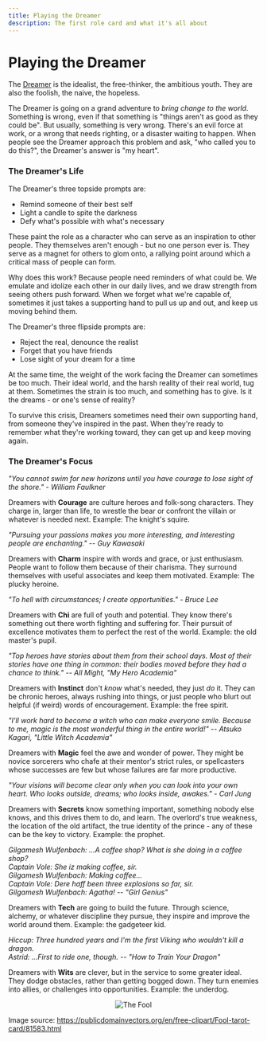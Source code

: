 ```yaml
---
title: Playing the Dreamer
description: The first role card and what it's all about
---
```


# Playing the Dreamer

The [Dreamer](/cards/dreamer) is the idealist, the free-thinker, the ambitious youth. They are also the foolish, the naive, the hopeless.

The Dreamer is going on a grand adventure to _bring change to the world_. Something is wrong, even if that something is "things aren't as good as they could be". But usually, something is very wrong. There's an evil force at work, or a wrong that needs righting, or a disaster waiting to happen. When people see the Dreamer approach this problem and ask, "who called you to do this?", the Dreamer's answer is "my heart".

### The Dreamer's Life

The Dreamer's three topside prompts are:

- Remind someone of their best self
- Light a candle to spite the darkness
- Defy what's possible with what's necessary

These paint the role as a character who can serve as an inspiration to other people. They themselves aren't enough - but no one person ever is. They serve as a magnet for others to glom onto, a rallying point around which a critical mass of people can form.

Why does this work? Because people need reminders of what could be. We emulate and idolize each other in our daily lives, and we draw strength from seeing others push forward. When we forget what we're capable of, sometimes it just takes a supporting hand to pull us up and out, and keep us moving behind them.

The Dreamer's three flipside prompts are:

- Reject the real, denounce the realist
- Forget that you have friends
- Lose sight of your dream for a time

At the same time, the weight of the work facing the Dreamer can sometimes be too much. Their ideal world, and the harsh reality of their real world, tug at them. Sometimes the strain is too much, and something has to give. Is it the dreams - or one's sense of reality?

To survive this crisis, Dreamers sometimes need their own supporting hand, from someone they've inspired in the past. When they're ready to remember what they're working toward, they can get up and keep moving again.

### The Dreamer's Focus

_"You cannot swim for new horizons until you have courage to lose sight of the shore." - William Faulkner_

Dreamers with **Courage** are culture heroes and folk-song characters. They charge in, larger than life, to wrestle the bear or confront the villain or whatever is needed next. Example: The knight's squire.

_"Pursuing your passions makes you more interesting, and interesting people are enchanting." -- Guy Kawasaki_

Dreamers with **Charm** inspire with words and grace, or just enthusiasm. People want to follow them because of their charisma. They surround themselves with useful associates and keep them motivated. Example: The plucky heroine.

_"To hell with circumstances; I create opportunities." - Bruce Lee_

Dreamers with **Chi** are full of youth and potential. They know there's something out there worth fighting and suffering for. Their pursuit of excellence motivates them to perfect the rest of the world. Example: the old master's pupil.

_"Top heroes have stories about them from their school days. Most of their stories have one thing in common: their bodies moved before they had a chance to think." -- All Might, "My Hero Academia"_

Dreamers with **Instinct** don't _know_ what's needed, they just _do_ it. They can be chronic heroes, always rushing into things, or just people who blurt out helpful (if weird) words of encouragement. Example: the free spirit.

_"I'll work hard to become a witch who can make everyone smile. Because to me, magic is the most wonderful thing in the entire world!" -- Atsuko Kagari, "Little Witch Academia"_

Dreamers with **Magic** feel the awe and wonder of power. They might be novice sorcerers who chafe at their mentor's strict rules, or spellcasters whose successes are few but whose failures are far more productive.

_"Your visions will become clear only when you can look into your own heart. Who looks outside, dreams; who looks inside, awakes." - Carl Jung_

Dreamers with **Secrets** know something important, something nobody else knows, and this drives them to do, and learn. The overlord's true weakness, the location of the old artifact, the true identity of the prince - any of these can be the key to victory. Example: the prophet.

_Gilgamesh Wulfenbach: ...A coffee shop? What is she doing in a coffee shop?  
Captain Vole: She iz making coffee, sir.  
Gilgamesh Wulfenbach: Making coffee...  
Captain Vole: Dere haff been three explosions so far, sir.  
Gilgamesh Wulfenbach: Agatha! -- "Girl Genius"_

Dreamers with **Tech** are going to build the future. Through science, alchemy, or whatever discipline they pursue, they inspire and improve the world around them. Example: the gadgeteer kid.

_Hiccup: Three hundred years and I'm the first Viking who wouldn't kill a dragon.  
Astrid: ...First to ride one, though. -- "How to Train Your Dragon"_

Dreamers with **Wits** are clever, but in the service to some greater ideal. They dodge obstacles, rather than getting bogged down. They turn enemies into allies, or challenges into opportunities. Example: the underdog.

<div style="margin-left: auto; margin-right: auto; width: 100%; text-align: center;">

![The Fool](./the-fool.svg)

</div>

Image source: https://publicdomainvectors.org/en/free-clipart/Fool-tarot-card/81583.html